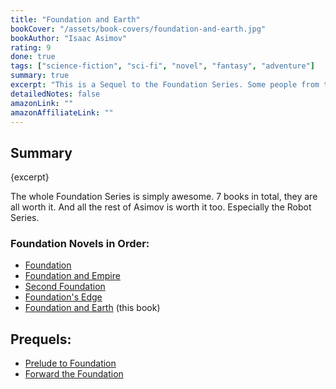 ```yaml
---
title: "Foundation and Earth"
bookCover: "/assets/book-covers/foundation-and-earth.jpg"
bookAuthor: "Isaac Asimov"
rating: 9
done: true
tags: ["science-fiction", "sci-fi", "novel", "fantasy", "adventure"]
summary: true
excerpt: "This is a Sequel to the Foundation Series. Some people from the Foundation find out that, according to their knowledge, there has to be a point of origin for humanity. A planet, somewhere in the galaxy, from where all humans came from, before they spread throughout the whole galaxy. And so they embark on an adventure to find that place, our Earth."
detailedNotes: false
amazonLink: ""
amazonAffiliateLink: ""
---
```


## Summary

<p>{excerpt}</p>

The whole Foundation Series is simply awesome. 7 books in total, they are all worth it. And all the rest of Asimov is worth it too. Especially the Robot Series.

### Foundation Novels in Order:

- [Foundation](/booknotes/foundation-1-foundation)
- [Foundation and Empire](/booknotes/foundation-2-foundation-and-empire)
- [Second Foundation](/booknotes/foundation-3-second-foundation)
- [Foundation's Edge](/booknotes/foundation-4-foundations-edge)
- [Foundation and Earth](/booknotes/foundation-5-foundation-and-earth) (this book)

## Prequels:

- [Prelude to Foundation](/booknotes/foundation-6-prelude-to-foundation) 
- [Forward the Foundation](/booknotes/foundation-7-forward-the-foundation)